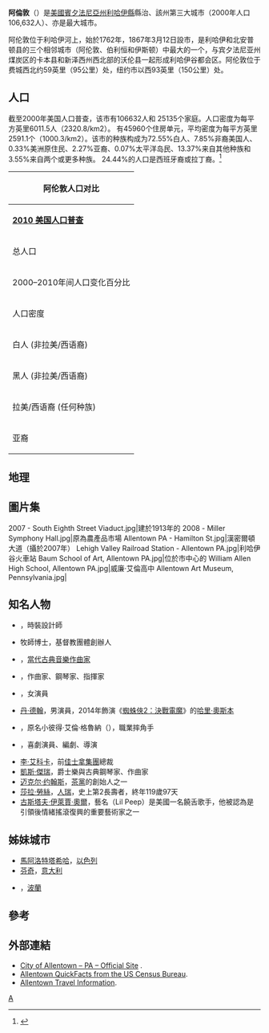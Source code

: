 {{noteTA
|G1=USState
}}
{{Infobox settlement
|name                           = 阿倫敦
|settlement_type                = {{link-en|地方自治市 (賓夕法尼亞州)|Home Rule Municipality (Pennsylvania)|地方自治市}}
|official_name                  = City of Allentown
|nickname                       = 皇后城（The Queen City）<ref>{{Cite news|last=Whelan|first=Frank|title='Cement City' Moniker Is A Mystery American Heritage Says Label Was Allentown's.|newspaper=The Morning Call|pages=B.03|date=May 7, 1991|postscript=<!--None-->}}. "Queen City's origins as an Allentown nickname are obscure. It is believed to come from a turn-of-the-century competition hosted by the Allentown Chamber of Commerce. The winning entry was said to be Queen City."（中譯：「皇后城」作為阿倫敦綽號的起源相對模糊，普遍認為出自於本世紀初由阿倫敦商會主辦的比賽。）</ref>、A市（A-Town）<ref>{{Cite news|last=Wholberg|first=Julie|title=The New Main Street? A-Town's 19th Street Experience|newspaper=The Morning Call|postscript=<!--None-->}}</ref> 、美國樂隊市（Band City USA）<ref>{{Cite news|last=Salter|first=Rosa|title=Two in tune with the times ** At 175, Allentown Band, America's oldest, preserves best of tradition.|newspaper=The Morning Call|pages=E.01|date=April 20, 2003|postscript=<!--None-->}}. "1967: Allentown named Band City-U.S.A"</ref>、花生城（Peanut City）<ref name="peanut city">{{Cite news|last=Whelan|first=Frank|title=Hamilton Street used to be thick with peanut shells ** And Allentown's Army Camp Crane once had a popular commander.|newspaper=The Morning Call|pages=B.04|date=March 13, 2002|postscript=<!--None-->}}. "Allentown's title as the Peanut City goes back to the late 19th and early 20th century when large amounts of them were eaten in the Lehigh Valley. From the 1880s to the 1920s, vendors lined Hamilton Street, singing jingles in Pennsylvania Dutch about the superior quality of their peanuts. Former ''Call-Chronicle'' Sunday editor John Y. Kohl recalled in 1967 that the peanuts were eaten mostly by young men and boys who would walk Hamilton Street on Saturday nights flirting with girls and 'throwing the shells about with complete abandon.' Sunday morning sidewalks were 'not quite ankle deep' in shells. Merchants would get up early to sweep them into the gutter so churchgoers would not have to wade through them.'"（中譯：「花生城」這稱呼可以追溯至19世紀末、20世紀初，因為當時利哈伊-{谷}-人們消耗大量花生。1880年至1910年間，商販在咸美頓街以[[賓夕法尼亞德語|賓夕法尼亞德語]]唱出讚美他們花生品質卓越的歌謠。《Call-Chronicle》前週日編輯約翰·Y·科爾在1969年憶述，年輕男子喜愛於週六夜晚在咸美頓街一邊吃花生一邊與女子調情，花生殼遍地皆是，至週日早上路邊的花生殼差不多滿至腳踝位置。商販一早起來便會忙於打掃，免得到教堂禮拜的人們需要涉花生殼而過。）</ref>、絲綢城（Silk City）<ref>{{Cite news|last=Whelan|first=Frank|title=Cement City' Moniker Is A Mystery American Heritage Says Label Was Allentown's.|newspaper=The Morning Call|pages=B.03|date=May 7, 1991|postscript=<!--None-->}}. "Silk City for example, is a throwback to the late 19th and early 20th century, when Allentown was known for its many silk mills. Although the last mill closed a few years ago, the name hangs on in the minds of older residents."（中譯：「絲綢城」的稱呼可以追溯至19世紀末、20世紀初，當時阿倫敦有多間絲綢紡織廠。雖然這些廠房已經關閉多年，但是依然在老居民的心目中佔有重要的位置。）</ref>
|motto                          = "[[Sic_semper_tyrannis|Sic Semper Tyrannis]]"
|image_skyline                  = Allentown PA Photo Collage.jpg
|imagesize                      = 295px
|image_caption                  = 
|image_flag                     = 
|image_seal                     = 
|image_map                      = Lehigh county - Allentown.png
|mapsize                        = 
|map_caption                    = 阿倫敦（[[利哈伊縣|利哈伊縣]]地圖）
|pushpin_map                    = Pennsylvania
|pushpin_map_caption            = 阿倫敦（[[賓夕法尼亞州|賓夕法尼亞州]]地圖）
|pushpin_label_position         = left
|coordinates_region             = US-PA
|subdivision_type               = [[世界政區索引|國家]]
|subdivision_type1              = [[美國行政區劃|州份]]
|subdivision_type2              = [[宾夕法尼亚州行政区划|縣]]
|subdivision_name               = [[美國|美國]]
|subdivision_name1              = [[賓夕法尼亞州|賓夕法尼亞州]]
|subdivision_name2              = [[利哈伊縣|利哈伊縣]]
|leader_title                   = [[市長|市長]]
|leader_name                    = {{link-en|埃德·羅斯基|Ed Pawlowski}}（[[民主黨_(美國)|民主黨]]）
|leader_title1                  = {{link-en|市律師|City Attorney}}
|leader_name1                   = 傑里·斯奈德
|leader_title2                  = {{link-en|市司庫|City Controller}}
|leader_name2                   = 瑪麗·艾倫·科瓦爾
|leader_title3                  = [[市議會|市議會]]
|leader_name3                   = {{Collapsible list
|title                          = 議員
|frame_style                    = border:none; padding: 0;
|list_style                     = text-align:left;display:none;
|1 = Julio Guridy ''（主席）''
|2 = Ray O'Connell ''（副主席）''
|3 = Joe Davis
|4 = Jeanette Eichenwald
|5 = Jeff Glazier
|6 = Cynthia Mota
|7 = Peter Schweyer
}}
|leader_title4                  = [[賓夕法尼亞州參議院|參議院]]
|leader_name4                   = {{link-en|帕特·布朗|Pat Browne}}（[[共和黨_(美國)|共和黨]]）
|leader_title5                  = [[Pennsylvania_House_of_Representatives|State Representative]]
|leader_name5                   = [[Jennifer_Mann|Jennifer Mann]] ([[United_States_Democratic_Party|D]])
|leader_title6                  = [[Pennsylvania's_15th_congressional_district|U.S. Congress]]
|leader_name6                   = [[Charlie_Dent|Charlie Dent]] ([[United_States_Republican_Party|R]])
|government_type                = [[市長-議會制政府|市長-議會制]]
|established_title              = 定居
|established_date               = 1751年
|established_title2             = 始建
|established_date2              = 1762年
|established_title3             = [[市法團|成立市法團]]
|established_date3              = 1867年3月12日
|founder                        = {{link-en|威廉·艾倫|William Allen (loyalist)}}
|named_for                      = {{link-en|威廉·艾倫|William Allen (loyalist)}}
|area_magnitude                 = 
|unit_pref                      = Imperial
|area_total_sq_mi               = 18.0
|area_total_km2                 = 46.5
|area_land_sq_mi                = 17.8
|area_land_km2                  = 45.9
|area_water_sq_mi               = 0.2
|area_water_km2                 = 0.6
|area_urban_sq_mi               = 289.50
|area_urban_km2                 = 749.79
|area_metro_sq_mi               = 730.0
|area_metro_km2                 = 1174.82
|population_as_of               = [[United_States_Census_Bureau|2013]]
|population_footnotes           = <ref name="2013 Pop Estimate">{{cite web|title=Population Estimates|url=http://www.census.gov/popest/data/cities/totals/2013/SUB-EST2013-3.html|publisher=[[United_States_Census_Bureau|United States Census Bureau]]|accessdate=June 11, 2014|archive-url=https://web.archive.org/web/20140522161634/http://www.census.gov/popest/data/cities/totals/2013/SUB-EST2013-3.html|archive-date=2014-05-22|dead-url=yes}}</ref>
|population_total               = 119,104（US：[[按人口排列的美國城市列表|第224位]]）
|population_density_km2         = 2571.5
|population_density_sq_mi       = 6631.0
|population_metro               = 827,048（US：[[按人口排列的美國城市列表|第68位]]）
|population_density_metro_sq_mi = 1117.8
|population_urban               = 664,651（US：[[按人口排列的美國城市列表|第61位]]）
|population_density_urban_sq_mi = 1991.0
|population_blank1_title        = 
|population_blank1              = 
|population_blank2_title        = [[區域居民稱謂詞|區域居民稱謂詞]]
|population_blank2              = Allentonian
|timezone                       = [[North_American_Eastern_Time_Zone|EST]]
|utc_offset                     = -5
|timezone_DST                   = [[Eastern_Daylight_Time|EDT]]
|utc_offset_DST                 = -4
|postal_code_type               = [[ZIP_code|ZIP code]]s
|postal_code                    = 18101, 18102, 18103, 18104, 18105, 18106, 18109, 18175, 18195
|area_code                      = [[Area_code_610|610]], [[Area_code_484|484]], [[Area_code_835|835]]
|coordinates_display            = inline,title
|coordinates_type               = region:US_type:city
|latd=40 |latm=36 |lats=06 |latNS=N
|longd=75 |longm=28 |longs=38 |longEW=W
|elevation_m                    = 103
|elevation_ft                   = 338
|elevation_max_ft               = 440
|elevation_min_ft               = 255
|blank_name                     = [[Federal_Information_Processing_Standard|FIPS code]]
|blank_info                     = 42-02000
|blank1_name                    = [[Geographic_Names_Information_System|GNIS]] feature ID
|blank1_info                    = 1202899<ref name="GR3">{{cite web|url=http://geonames.usgs.gov|accessdate=January 31, 2008|title=US Board on Geographic Names|publisher=[[United_States_Geological_Survey|United States Geological Survey]]|date=October 25, 2007|archive-date=2012-02-26|archive-url=https://www.webcitation.org/65jET5cdV?url=http://geonames.usgs.gov/|dead-url=no}}</ref>
|blank2_name                    = 主要機場
|blank2_info                    = {{link-en|利哈伊谷國際機場|Lehigh Valley International Airport}} - ABE
|blank3_name                    = 次要機場
|blank3_info                    = {{link-en|阿倫敦皇后城機場|Allentown Queen City Municipal Airport}} - XLL
|website                        = http://www.allentownpa.gov/
|footnotes                      = 
}}

'''阿倫敦'''（{{lang-en|Allentown, Pennsylvania}}）是[[美國|美國]][[賓夕法尼亞州|賓夕法尼亞州]][[利哈伊縣|利哈伊縣]]縣治、該州第三大城市（2000年人口106,632人）、亦是{{link-en|利哈伊谷|Lehigh Valley}}最大城市。

阿伦敦位于利哈伊河上，始於1762年，1867年3月12日設市，是利哈伊和北安普顿县的三个相邻城市（阿伦敦、伯利恒和伊斯顿）中最大的一个，与宾夕法尼亚州煤炭区的卡本县和新泽西州西北部的沃伦县一起形成利哈伊谷都会区。阿伦敦位于费城西北约59英里（95公里）处，纽约市以西93英里（150公里）处。

== 人口 ==
{{US Census population
|1790= 486
|1800= 573
|1810= 710
|1820= 1132
|1830= 1757
|1840= 2493
|1850= 3703
|1860= 8025
|1870= 13884
|1880= 18063
|1890= 25288
|1900= 35416
|1910= 51913
|1920= 73502
|1930= 92563
|1940= 96904
|1950= 106756
|1960= 108347
|1970= 109871
|1980= 103758
|1990= 105301
|2000= 106632
|2010= 118032
|2020= 125845
|footnote=<center>U.S. Decennial Census<ref name="DecennialCensus">{{cite web|url=http://www.census.gov/prod/www/decennial.html|title=Census of Population and Housing|publisher=Census.gov|access-date=June 4, 2016}}</ref></center>
}}

截至2000年美国人口普查，该市有106632人和 25135个家庭。人口密度为每平方英里6011.5人（2320.8/km2）。 有45960个住房单元，平均密度为每平方英里2591.1个（1000.3/km2）。该市的种族构成为72.55%白人、7.85%非裔美国人、0.33%美洲原住民、2.27%亚裔、0.07%太平洋岛民、13.37%来自其他种族和3.55%来自两个或更多种族。 24.44%的人口是西班牙裔或拉丁裔。<ref>{{Cite web|title=Allentown 2000 General Population & Housing Characteristics from Census 2000|url=http://www.allentownpa.gov/Portals/0/files/Planning_Zoning/CENSUSREPORT1.PDF|url-status=live|access-date=6 April 2021|website=allentownpa.gov|archive-url=https://web.archive.org/web/20170125020457/http://www.allentownpa.gov/Portals/0/files/Planning_Zoning/CENSUSREPORT1.PDF |archive-date=January 25, 2017 }}</ref>

{| id="toc" style="float: left; margin-right: 2em; width: 39%; font-size: 75%;" cellspacing="3"
|-
!colspan="3"|'''阿伦敦人口对比'''
|-
| '''[[2010_United_States_Census|2010 美国人口普查]]''' || '''阿伦敦''' || '''宾夕法尼亚州''' || '''美国'''
|-
| 总人口 || 118032（11.8032万） || 12702379（1270.2379万） || 308745538（30874.5538万）
|-
| 2000–2010年间人口变化百分比 || +10.7% || +3.4% || +9.7%
|-
| 人口密度 || 6557.3/平方英里|| 275.8/平方英里|| 81.4/平方英里
|-
| 白人 (非拉美/西语裔) || 43.2% || 79.5% || 63.7%
|-
| 黑人 (非拉美/西语裔) || 11.6% || 10.8% || 12.2%
|-
| 拉美/西语裔 (任何种族) || 42.8% || 5.7% || 16.3%
|-
| 亚裔 || 2.2% || 2.7% || 4.8%
|}

== 地理 ==
{{Weather box|width=auto
|metric first= Y
|single line= Y
|collapsed =
|location = 賓夕法尼亞州阿伦敦（{{link-en|利哈伊谷国际机场|Lehigh Valley International Airport}}），1991–2020年正常值，1912年至今極端數據）
| Jan record high F = 72
| Feb record high F = 81
| Mar record high F = 87
| Apr record high F = 93
| May record high F = 97
| Jun record high F =100
| Jul record high F =105
| Aug record high F =100
| Sep record high F = 99
| Oct record high F = 93
| Nov record high F = 81
| Dec record high F = 72
<!--
“1. Location »”里选本站
“2. Product »”里选“Monthly summarized data”
“3. Options »”第一选项“Year range：”里填1991-2020，再选“Max temp”或者“Min temp”的默认后，再将结果贴入表格
-->
| Jan avg record high F = 60.2
| Feb avg record high F = 60.6
| Mar avg record high F = 70.6
| Apr avg record high F = 83.2
| May avg record high F = 89.3
| Jun avg record high F = 92.6
| Jul avg record high F = 94.8
| Aug avg record high F = 92.8
| Sep avg record high F = 89.2
| Oct avg record high F = 80.4
| Nov avg record high F = 70.9
| Dec avg record high F = 61.7
|year avg record high F = 95.9
| Jan high F = 38.4
| Feb high F = 41.6
| Mar high F = 50.8
| Apr high F = 63.4
| May high F = 73.5
| Jun high F = 81.9
| Jul high F = 86.4
| Aug high F = 84.3
| Sep high F = 77.4
| Oct high F = 65.5
| Nov high F = 53.8
| Dec high F = 43.1
| Jan low F = 21.8
| Feb low F = 23.2
| Mar low F = 30.5
| Apr low F = 40.3
| May low F = 50.6
| Jun low F = 59.9
| Jul low F = 64.7
| Aug low F = 62.8
| Sep low F = 55.2
| Oct low F = 43.8
| Nov low F = 34.1
| Dec low F = 26.8

| Jan avg record low F =  4.2
| Feb avg record low F =  5.9
| Mar avg record low F = 14.1
| Apr avg record low F = 25.9
| May avg record low F = 35.3
| Jun avg record low F = 46.5
| Jul avg record low F = 53.7
| Aug avg record low F = 51.1
| Sep avg record low F = 39.9
| Oct avg record low F = 28.7
| Nov avg record low F = 19.1
| Dec avg record low F = 11.7
|year avg record low F =  1.8
| Jan record low F = −15
| Feb record low F = −12
| Mar record low F = −5
| Apr record low F = 12
| May record low F = 28
| Jun record low F = 39
| Jul record low F = 46
| Aug record low F = 41
| Sep record low F = 30
| Oct record low F = 21
| Nov record low F = 3
| Dec record low F = −8
|precipitation colour = green
| Jan precipitation inch = 3.30
| Feb precipitation inch = 2.77
| Mar precipitation inch = 3.63
| Apr precipitation inch = 3.67
| May precipitation inch = 3.65
| Jun precipitation inch = 4.40
| Jul precipitation inch = 5.30
| Aug precipitation inch = 4.56
| Sep precipitation inch = 4.84
| Oct precipitation inch = 4.14
| Nov precipitation inch = 3.24
| Dec precipitation inch = 3.86

| Jul snow inch = 0.0
| Aug snow inch = 0.0
| Sep snow inch = 0.0
| Oct snow inch = 0.2
| Nov snow inch = 0.9
| Dec snow inch = 4.6
| Jan snow inch = 9.8
| Feb snow inch =10.8
| Mar snow inch = 6.3
| Apr snow inch = 0.5
| May snow inch = 0.0
| Jun snow inch = 0.0
|year snow inch =33.1
|unit precipitation days= 0.01 in
|Jan precipitation days = 11.4
|Feb precipitation days = 10.1
|Mar precipitation days = 10.9
|Apr precipitation days = 11.8
|May precipitation days = 12.4
|Jun precipitation days = 11.4
|Jul precipitation days = 11.0
|Aug precipitation days = 10.2
|Sep precipitation days =  9.6
|Oct precipitation days =  9.9
|Nov precipitation days =  8.9
|Dec precipitation days = 11.5
|year precipitation days=
|unit snow days=0.1 in
|Jan snow days= 5.1
|Feb snow days= 4.3
|Mar snow days= 2.6
|Apr snow days= 0.3
|May snow days= 0.0
|Jun snow days= 0.0
|Jul snow days= 0.0
|Aug snow days= 0.0
|Sep snow days= 0.0
|Oct snow days= 0.0
|Nov snow days= 0.5
|Dec snow days= 2.9

|Jan percentsun = 43
|Feb percentsun = 48
|Mar percentsun = 53
|Apr percentsun = 47
|May percentsun = 54
|Jun percentsun = 63
|Jul percentsun = 57
|Aug percentsun = 56
|Sep percentsun = 54
|Oct percentsun = 53
|Nov percentsun = 45
|Dec percentsun = 42
|year percentsun= 51

|Jan humidity = 70
|Feb humidity = 66
|Mar humidity = 62
|Apr humidity = 61
|May humidity = 66
|Jun humidity = 68
|Jul humidity = 70
|Aug humidity = 72
|Sep humidity = 74
|Oct humidity = 72
|Nov humidity = 70
|Dec humidity = 71
|source = NOAA（日照、相对湿度1981–2010年）<ref name="ABE 1991-2020 normals">{{cite web |format=pdf |url=https://www.ncei.noaa.gov/access/services/data/v1?dataset=normals-monthly-1991-2020&startDate=0001-01-01&endDate=9996-12-31&stations=USW00014737&format=pdf |publisher=National Oceanic and Atmospheric Administration |title=Summary of Monthly Normals 1991–2020 |access-date=2021-10-30 |archive-date=2021-10-30 |archive-url=https://web.archive.org/web/20211030065346/https://www.ncei.noaa.gov/access/services/data/v1?dataset=normals-monthly-1991-2020&startDate=0001-01-01&endDate=9996-12-31&stations=USW00014737&format=pdf |dead-url=no }}</ref><ref name="NWS Mount Holly, NJ">{{cite web |url = https://www.weather.gov/wrh/climate?wfo=phi |title = NowData – NOAA Online Weather Data |publisher = [[National_Oceanic_and_Atmospheric_Administration|National Oceanic and Atmospheric Administration]] |accessdate = 2021-10-30 |archive-date = 2022-02-09 |archive-url = https://web.archive.org/web/20220209082950/https://www.weather.gov/wrh/climate?wfo=phi |dead-url = no }}</ref><ref name="RH">{{cite web |archive-url = https://web.archive.org/web/20210809032357/https://www1.ncdc.noaa.gov/pub/data/lcd/annual/2018/01201813ABE.pdf |archive-date = 2021-08-09 |url = https://www1.ncdc.noaa.gov/pub/data/lcd/annual/2018/01201813ABE.pdf |title = Local Climatological Data Annual Summary with Comparative Data for Allentown, Pennsylvania (KABE) |publisher = National Oceanic and Atmospheric Administration |access-date = 2021-08-08 |page = 3 |format = pdf |dead-url = no }}</ref>
}}

== 圖片集 ==
<gallery>
2007 - South Eighth Street Viaduct.jpg|建於1913年的{{link-en|阿爾伯特·L·邁爾斯大橋|Albertus L. Meyers Bridge}}
2008 - Miller Symphony Hall.jpg|{{link-en|艾倫鎮交響樂禮堂|Allentown Symphony Hall}}原為農產品市場
Allentown PA - Hamilton St.jpg|漢密爾頓大道（攝於2007年）
Lehigh Valley Railroad Station - Allentown PA.jpg|利哈伊谷火車站
Baum School of Art, Allentown PA.jpg|位於市中心的{{link-en|鮑姆藝術學校|Baum School of Art}}
William Allen High School, Allentown PA.jpg|威廉·艾倫高中
Allentown Art Museum, Pennsylvania.jpg|{{link-en|阿倫敦藝術博物館|Allentown Art Museum}}
</gallery>

== 知名人物 ==
* {{link-en|湯姆·布朗|Thom Browne}}，時裝設計師
* {{link-en|弗蘭克·布克曼|Frank Buchman}}牧師博士，基督教團體{{link-en|牛津小組|Oxford Group}}創辦人
* {{link-en|霍華德·J·巴斯|Howard J. Buss}}，[[當代古典音樂|當代古典音樂]][[作曲家|作曲家]]
* {{link-en|萊昂·卡爾|Leon Carr}}，作曲家、鋼琴家、指揮家
* {{link-en|麥克拉·康林}}，女演員
* [[丹·德翰|丹·德翰]]，男演員，2014年飾演《[[蜘蛛俠2：決戰電魔|蜘蛛俠2：決戰電魔]]》的[[哈里·奧斯本|哈里·奧斯本]]
* {{link-en|比利·基德曼|Billy Kidman}}，原名小彼得·艾倫·格魯納（{{lang|en|Peter Alan Gruner, Jr.}}），職業摔角手
* {{link-en|蒂姆·海德克|Tim Heidecker}}，喜劇演員、編劇、導演
* [[李·艾科卡|李·艾科卡]]，前[[佳士拿集團|佳士拿集團]]總裁
* [[凱斯·傑瑞|凱斯·傑瑞]]，爵士樂與古典鋼琴家、作曲家
* [[迈克尔·约翰斯|迈克尔·约翰斯]]，[[茶黨|茶黨]]的創始人之一
* [[莎拉·勞絲|莎拉·勞絲]]，[[人瑞|人瑞]]，史上第2長壽者，終年119歲97天
* [[古斯塔夫·伊萊賈·奧爾|古斯塔夫·伊萊賈·奧爾]]，藝名（Lil Peep）是美國一名饒舌歌手，他被認為是引領後情緒搖滾復興的重要藝術家之一

== 姊妹城市 ==
* [[馬阿洛特塔希哈|馬阿洛特塔希哈]]，[[以色列|以色列]]
* [[芬奇|芬奇]]，[[意大利|意大利]]
* {{link-en|萊盧夫|Lelów}}，[[波蘭|波蘭]]

== 參考 ==
{{reflist}}

== 外部連結 ==
{{Sister project links|wikt=no|commons= Category:Allentown, Pennsylvania|voy=Allentown, Pennsylvania|Allentown}}
* [http://www.allentownpa.gov/ City of Allentown – PA – Official Site] {{Wayback|url=http://www.allentownpa.gov/ |date=20110714011332 }}.
* [https://web.archive.org/web/20080704153336/http://quickfacts.census.gov/qfd/states/42/4202000.html Allentown QuickFacts from the US Census Bureau].
* [https://web.archive.org/web/20090206215617/http://www.budget-traveltips.com/allentown-pa-tourist-information.htm Allentown Travel Information].

{{Pennsylvania}}

{{Authority control}}
[[Category:賓夕法尼亞州城市|A]]